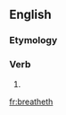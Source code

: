 ==English==

===Etymology===
{{suffix|breathe|eth|lang=en}}

===Verb===
{{head|en|verb form}}

# {{en-archaic third-person singular of|breathe}}

[[fr:breatheth]]